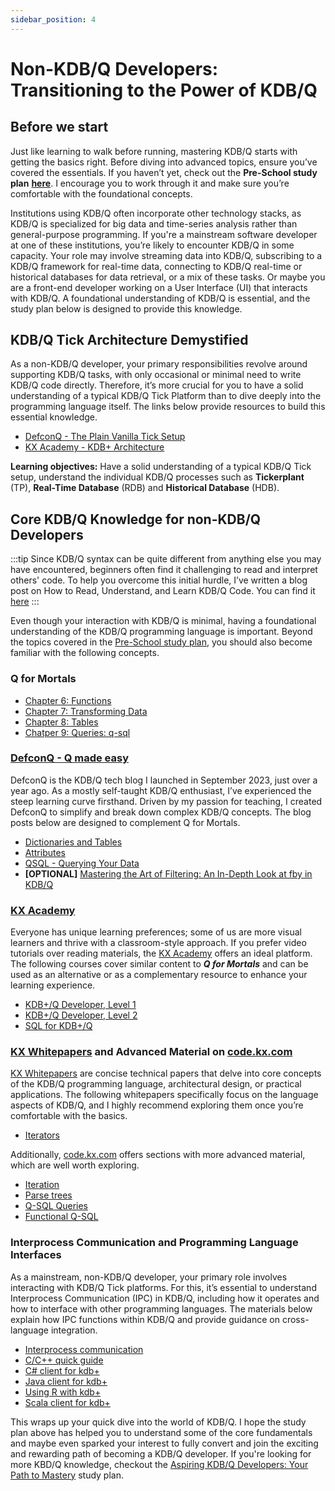 ```yaml
---
sidebar_position: 4
---
```


# Non-KDB/Q Developers: Transitioning to the Power of KDB/Q

## Before we start

Just like learning to walk before running, mastering KDB/Q starts with getting the basics right. Before diving into advanced topics, ensure you’ve covered the essentials. If you haven’t yet, check out the **Pre-School study plan** [**here**](https://www.defconq.tech/docs/studyPlan/babySteps). I encourage you to work through it and make sure you’re comfortable with the foundational concepts.

Institutions using KDB/Q often incorporate other technology stacks, as KDB/Q is specialized for big data and time-series analysis rather than general-purpose programming. If you're a mainstream software developer at one of these institutions, you’re likely to encounter KDB/Q in some capacity. Your role may involve streaming data into KDB/Q, subscribing to a KDB/Q framework for real-time data, connecting to KDB/Q real-time or historical databases for data retrieval, or a mix of these tasks. Or maybe you are a front-end developer working on a User Interface (UI) that interacts with KDB/Q. A foundational understanding of KDB/Q is essential, and the study plan below is designed to provide this knowledge.

## KDB/Q Tick Architecture Demystified

As a non-KDB/Q developer, your primary responsibilities revolve around supporting KDB/Q tasks, with only occasional or minimal need to write KDB/Q code directly. Therefore, it’s more crucial for you to have a solid understanding of a typical KDB/Q Tick Platform than to dive deeply into the programming language itself. The links below provide resources to build this essential knowledge.

- [DefconQ - The Plain Vanilla Tick Setup](https://www.defconq.tech/docs/architecture/plain)
- [KX Academy - KDB+ Architecture](https://learninghub.kx.com/courses/kdb-architecture/)

**Learning objectives:** Have a solid understanding of a typical KDB/Q Tick setup, understand the individual KDB/Q processes such as **Tickerplant** (TP), **Real-Time Database** (RDB) and **Historical Database** (HDB).

## Core KDB/Q Knowledge for non-KDB/Q Developers

:::tip
Since KDB/Q syntax can be quite different from anything else you may have encountered, beginners often find it challenging to read and interpret others' code. To help you overcome this initial hurdle, I’ve written a blog post on How to Read, Understand, and Learn KDB/Q Code. You can find it [here](https://www.defconq.tech/blog/How%20to%20Read,%20Understand%20and%20Learn%20KDB/Q%20code)
:::

Even though your interaction with KDB/Q is minimal, having a foundational understanding of the KDB/Q programming language is important. Beyond the topics covered in the [Pre-School study plan](https://www.defconq.tech/docs/studyPlan/babySteps), you should also become familiar with the following concepts.

### Q for Mortals

- [Chapter 6: Functions](https://code.kx.com/q4m3/6_Functions/)
- [Chapter 7: Transforming Data](https://code.kx.com/q4m3/7_Transforming_Data/)
- [Chapter 8: Tables](https://code.kx.com/q4m3/8_Tables/)
- [Chatper 9: Queries: q-sql](https://code.kx.com/q4m3/9_Queries_q-sql/)

### [DefconQ - Q made easy](https://www.defconq.tech)

DefconQ is the KDB/Q tech blog I launched in September 2023, just over a year ago. As a mostly self-taught KDB/Q enthusiast, I’ve experienced the steep learning curve firsthand. Driven by my passion for teaching, I created DefconQ to simplify and break down complex KDB/Q concepts. The blog posts below are designed to complement Q for Mortals.

- [Dictionaries and Tables](https://www.defconq.tech/docs/concepts/dictionariesTables)
- [Attributes](https://www.defconq.tech/docs/concepts/attributes)
- [QSQL - Querying Your Data](https://www.defconq.tech/docs/concepts/qsql)
- **[OPTIONAL]** [Mastering the Art of Filtering: An In-Depth Look at fby in KDB/Q](https://www.defconq.tech/docs/concepts/fby)

### [KX Academy](https://learninghub.kx.com/academy/)

Everyone has unique learning preferences; some of us are more visual learners and thrive with a classroom-style approach. If you prefer video tutorials over reading materials, the [KX Academy](https://learninghub.kx.com/academy/) offers an ideal platform. The following courses cover similar content to ***Q for Mortals*** and can be used as an alternative or as a complementary resource to enhance your learning experience.

- [KDB+/Q Developer, Level 1](https://learninghub.kx.com/courses/kdb-developer-level-1/)
- [KDB+/Q Developer, Level 2](https://learninghub.kx.com/courses/kdb-developer-level-2/)
- [SQL for KDB+/Q](https://learninghub.kx.com/courses/sql-for-kdb/)

### [KX Whitepapers](https://code.kx.com/q/wp/) and Advanced Material on [code.kx.com](https://code.kx.com/home/)

[KX Whitepapers](https://code.kx.com/q/wp/) are concise technical papers that delve into core concepts of the KDB/Q programming language, architectural design, or practical applications. The following whitepapers specifically focus on the language aspects of KDB/Q, and I highly recommend exploring them once you’re comfortable with the basics.

- [Iterators](https://code.kx.com/q/wp/iterators/)

Additionally, [code.kx.com](https://code.kx.com/home/) offers sections with more advanced material, which are well worth exploring.

- [Iteration](https://code.kx.com/q/basics/iteration/)
- [Parse trees](https://code.kx.com/q/basics/parsetrees/)
- [Q-SQL Queries](https://code.kx.com/q/basics/qsql/)
- [Functional Q-SQL](https://code.kx.com/q/basics/funsql/)

### Interprocess Communication and Programming Language Interfaces

As a mainstream, non-KDB/Q developer, your primary role involves interacting with KDB/Q Tick platforms. For this, it’s essential to understand Interprocess Communication (IPC) in KDB/Q, including how it operates and how to interface with other programming languages. The materials below explain how IPC functions within KDB/Q and provide guidance on cross-language integration.

- [Interprocess communication](https://code.kx.com/q/basics/ipc/)
- [C/C++ quick guide](https://code.kx.com/q/interfaces/c-client-for-q/)
- [C# client for kdb+](https://code.kx.com/q/interfaces/csharp/)
- [Java client for kdb+](https://code.kx.com/q/interfaces/java/)
- [Using R with kdb+](https://code.kx.com/q/interfaces/r/)
- [Scala client for kdb+](https://code.kx.com/q/interfaces/scala-client-for-q/)

This wraps up your quick dive into the world of KDB/Q. I hope the study plan above has helped you to understand some of the core fundamentals and maybe even sparked your interest to fully convert and join the exciting and rewarding path of becoming a KDB/Q developer. If you're looking for more KBD/Q knowledge, checkout the [Aspiring KDB/Q Developers: Your Path to Mastery](http://localhost:3000/docs/studyPlan/kdbDevs) study plan.


